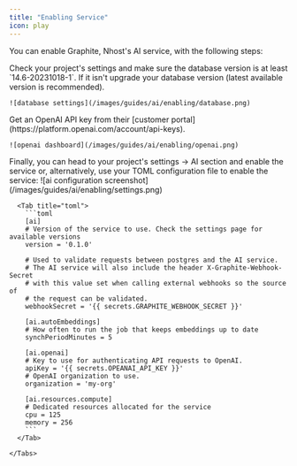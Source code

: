 ```yaml
---
title: "Enabling Service"
icon: play
---
```


You can enable Graphite, Nhost's AI service, with the following steps:

<Steps>
  <Step title="Check your database version">
    Check your project's settings and make sure the database version is at least `14.6-20231018-1`. If it isn't upgrade your database version (latest available version is recommended).

    ![database settings](/images/guides/ai/enabling/database.png)
  </Step>
  <Step title="Get an OpenAPI key">
    Get an OpenAI API key from their [customer portal](https://platform.openai.com/account/api-keys).

    ![openai dashboard](/images/guides/ai/enabling/openai.png)
  </Step>
  <Step title="Configure the service">
    Finally, you can head to your project's settings -> AI section and enable the service or, alternatively, use your TOML configuration file to enable the service:
    <Tabs>
      <Tab title="Dashboard">
        ![ai configuration screenshot](/images/guides/ai/enabling/settings.png)
      </Tab>

      <Tab title="toml">
        ```toml
        [ai]
        # Version of the service to use. Check the settings page for available versions
        version = '0.1.0'

        # Used to validate requests between postgres and the AI service.
        # The AI service will also include the header X-Graphite-Webhook-Secret
        # with this value set when calling external webhooks so the source of
        # the request can be validated.
        webhookSecret = '{{ secrets.GRAPHITE_WEBHOOK_SECRET }}'

        [ai.autoEmbeddings]
        # How often to run the job that keeps embeddings up to date
        synchPeriodMinutes = 5

        [ai.openai]
        # Key to use for authenticating API requests to OpenAI.
        apiKey = '{{ secrets.OPEANAI_API_KEY }}'
        # OpenAI organization to use.
        organization = 'my-org'

        [ai.resources.compute]
        # Dedicated resources allocated for the service
        cpu = 125
        memory = 256
        ```
      </Tab>

    </Tabs>
  </Step>
</Steps>
